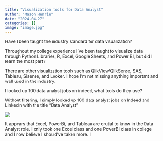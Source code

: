 ```yaml
---
title: "Visualization tools for Data Analyst"
author: "Mason Henrie"
date: "2024-04-27"
categories: []
image: "image.jpg"
---
```


Have I been taught the industry standard for data visualization?

Throughout my college experience I've been taught to visualize data through Python Libraries, R, Excel, Google Sheets, and Power BI, but did I learn the most part?

There are other visualization tools such as QlikView/QlikSense, SAS, Tableau, Sisense, and Looker. I hope I'm not missing anything important and well used in the industry.

I looked up 100 data analyst jobs on indeed, what tools do they use?

Without filtering, I simply looked up 100 data analyst jobs on Indeed and LinkedIn with the title "Data Analyst"

![](Visual.png)

It appears that Excel, PowerBi, and Tableau are crutial to know in the Data Analyst role. I only took one Excel class and one PowerBI class in college and I now believe I should've taken more. I











